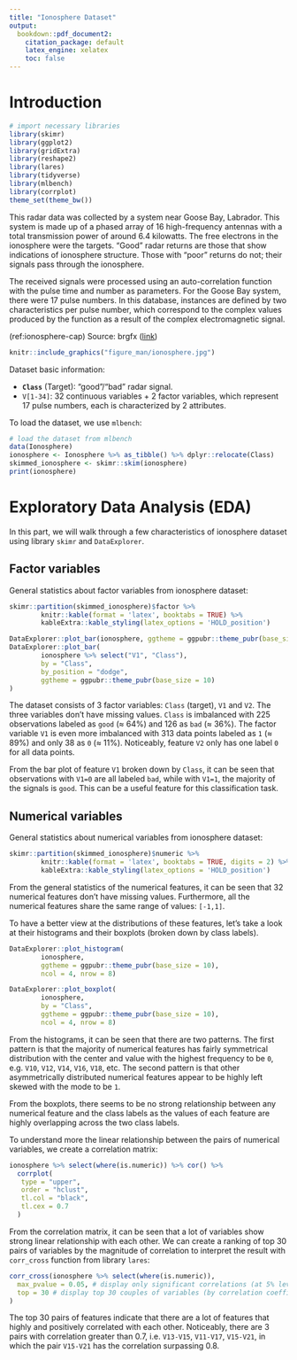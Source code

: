 ```yaml
---
title: "Ionosphere Dataset"
output:
  bookdown::pdf_document2:
    citation_package: default
    latex_engine: xelatex
    toc: false
---
```


# Introduction
```r
# import necessary libraries
library(skimr)
library(ggplot2)
library(gridExtra)
library(reshape2)
library(lares)
library(tidyverse)
library(mlbench)
library(corrplot)
theme_set(theme_bw())
```

This radar data was collected by a system near Goose Bay, Labrador. This system is made up of a phased array of 16 high-frequency antennas with a total transmission power of around 6.4 kilowatts. The free electrons in the ionosphere were the targets. "Good" radar returns are those that show indications of ionosphere structure. Those with "poor" returns do not; their signals pass through the ionosphere.

The received signals were processed using an auto-correlation function with the pulse time and number as parameters. For the Goose Bay system, there were 17 pulse numbers. In this database, instances are defined by two characteristics per pulse number, which correspond to the complex values produced by the function as a result of the complex electromagnetic signal.

(ref:ionosphere-cap) Source: brgfx ([link](https://www.freepik.com/free-vector/earth-s-magnetic-field-poster_26350364.htm#query=ionosphere&position=3&from_view=search))

```r
knitr::include_graphics("figure_man/ionosphere.jpg")
```
\newpage

Dataset basic information:

- **`Class`** (Target): "good"/"bad" radar signal.
- `V[1-34]`: 32 continuous variables + 2 factor variables, which represent 17 pulse numbers, each is characterized by 2 attributes.

To load the dataset, we use `mlbench`:

```r
# load the dataset from mlbench
data(Ionosphere)
ionosphere <- Ionosphere %>% as_tibble() %>% dplyr::relocate(Class)
skimmed_ionosphere <- skimr::skim(ionosphere)
print(ionosphere)
```

# Exploratory Data Analysis (EDA)
In this part, we will walk through a few characteristics of ionosphere dataset using library `skimr` and `DataExplorer`.

## Factor variables
General statistics about factor variables from ionosphere dataset:
```r
skimr::partition(skimmed_ionosphere)$factor %>%
        knitr::kable(format = 'latex', booktabs = TRUE) %>%
        kableExtra::kable_styling(latex_options = 'HOLD_position')
```
```r
DataExplorer::plot_bar(ionosphere, ggtheme = ggpubr::theme_pubr(base_size = 10))
DataExplorer::plot_bar(
        ionosphere %>% select("V1", "Class"),
        by = "Class",
        by_position = "dodge",
        ggtheme = ggpubr::theme_pubr(base_size = 10)
)
```

The dataset consists of 3 factor variables: `Class` (target), `V1` and `V2`. The three variables don't have missing values. `Class` is imbalanced with 225 observations labeled as `good` ($\approx$ 64%) and 126 as `bad` ($\approx$ 36%). The factor variable `V1` is even more imbalanced with 313 data points labeled as `1` ($\approx$ 89%) and only 38 as `0` ($\approx$ 11%). Noticeably, feature `V2` only has one label `0` for all data points.

From the bar plot of feature `V1` broken down by `Class`, it can be seen that observations with `V1=0` are all labeled `bad`, while with `V1=1`, the majority of the signals is `good`. This can be a useful feature for this classification task.

## Numerical variables
General statistics about numerical variables from ionosphere dataset:
```r
skimr::partition(skimmed_ionosphere)$numeric %>%
        knitr::kable(format = 'latex', booktabs = TRUE, digits = 2) %>%
        kableExtra::kable_styling(latex_options = 'HOLD_position')
```

From the general statistics of the numerical features, it can be seen that 32 numerical features don't have missing values. Furthermore, all the numerical features share the same range of values: `[-1,1]`.

To have a better view at the distributions of these features, let's take a look at their histograms and their boxplots (broken down by class labels).

```r
DataExplorer::plot_histogram(
        ionosphere,
        ggtheme = ggpubr::theme_pubr(base_size = 10),
        ncol = 4, nrow = 8)
```
```r
DataExplorer::plot_boxplot(
        ionosphere,
        by = "Class",
        ggtheme = ggpubr::theme_pubr(base_size = 10),
        ncol = 4, nrow = 8)
```

From the histograms, it can be seen that there are two patterns. The first pattern is that the majority of numerical features has fairly symmetrical distribution with the center and value with the highest frequency to be `0`, e.g. `V10`, `V12`, `V14`, `V16`, `V18`, etc. The second pattern is that other asymmetrically distributed numerical features appear to be highly left skewed with the mode to be `1`.

From the boxplots, there seems to be no strong relationship between any numerical feature and the class labels as the values of each feature are highly overlapping across the two class labels.

To understand more the linear relationship between the pairs of numerical variables, we create a correlation matrix:

```r
ionosphere %>% select(where(is.numeric)) %>% cor() %>%
  corrplot(
   type = "upper",
   order = "hclust",
   tl.col = "black",
   tl.cex = 0.7
  )
```

From the correlation matrix, it can be seen that a lot of variables show strong linear relationship with each other. We can create a ranking of top 30 pairs of variables by the magnitude of correlation to interpret the result with `corr_cross` function from library `lares`:

```r
corr_cross(ionosphere %>% select(where(is.numeric)),
  max_pvalue = 0.05, # display only significant correlations (at 5% level)
  top = 30 # display top 30 couples of variables (by correlation coefficient)
)


```
The top 30 pairs of features indicate that there are a lot of features that highly and positively correlated with each other. Noticeably, there are 3 pairs with correlation greater than 0.7, i.e. `V13-V15`, `V11-V17`, `V15-V21`, in which the pair `V15-V21` has the correlation surpassing 0.8.